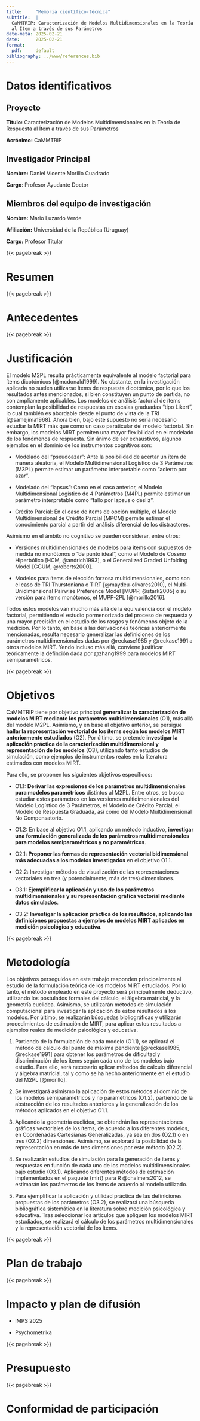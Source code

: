 ```yaml
---
title:     "Memoria científico-técnica"
subtitle:  |
  CaMMTRIP: Caracterización de Modelos Multidimensionales en la Teoría de Respuesta
  al Ítem a través de sus Parámetros
date-meta: 2025-02-21
date:      2025-02-21
format:
  pdf:     default
bibliography: ../www/references.bib
---
```


# Datos identificativos

## Proyecto

**Título:** Caracterización de Modelos Multidimensionales en la Teoría de Respuesta al Ítem a través de sus Parámetros

**Acrónimo:** CaMMTRIP

## Investigador Principal

**Nombre:** Daniel Vicente Morillo Cuadrado

**Cargo**: Profesor Ayudante Doctor

## Miembros del equipo de investigación

**Nombre:** Mario Luzardo Verde

**Afiliación:** Universidad de la República (Uruguay)

**Cargo:** Profesor Titular

{{< pagebreak >}}

# Resumen

<!-- máximo 1000 palabras -->

{{< pagebreak >}}

# Antecedentes

<!-- máximo una página -->

{{< pagebreak >}}

# Justificación

El modelo M2PL resulta prácticamente equivalente al modelo factorial para ítems dicotómicos [@mcdonald1999].
No obstante, en la investigación aplicada no suelen utilizarse ítems de respuesta dicotómica, por lo que los resultados antes mencionados, si bien constituyen un punto de partida, no son ampliamente aplicables.
Los modelos de análisis factorial de ítems contemplan la posibilidad de respuestas en escalas graduadas "tipo Likert", lo cual también es abordable desde el punto de vista de la TRI [@samejima1968].
Ahora bien, bajo este supuesto no sería necesario estudiar la MIRT más que como un caso paraticular del modelo factorial.
Sin embargo, los modelos MIRT permiten una mayor flexibilidad en el modelado de los fenómenos de respuesta.
Sin ánimo de ser exhaustivos, algunos ejemplos en el dominio de los instrumentos cognitivos son:

-   Modelado del "pseudoazar": Ante la posibilidad de acertar un ítem de manera aleatoria, el Modelo Multidimensional Logístico de 3 Parámetros (M3PL) permite estimar un parámetro interpretable como "acierto por azar".

-   Modelado del "lapsus": Como en el caso anterior, el Modelo Multidimensional Logístico de 4 Parámetros (M4PL) permite estimar un parámetro interpretable como "fallo por lapsus o desliz".

-   Crédito Parcial: En el caso de ítems de opción múltiple, el Modelo Multidimensional de Crédito Parcial (MPCM) permite estimar el conocimiento parcial a partir del análisis diferencial de los distractores.

Asimismo en el ámbito no cognitivo se pueden considerar, entre otros:

-   Versiones multidimensionales de modelos para ítems con supuestos de medida no monótonos o "de punto ideal", como el Modelo de Coseno Hiperbólico [HCM, @andrich1993], o el Generalized Graded Unfolding Model [GGUM, @roberts2000].

-   Modelos para ítems de elección forzosa multidimensionales, como son el caso de TRI Thurstoniana o TIRT [@maydeu-olivares2010], el Multi-Unidimensional Pairwise Preference Model [MUPP, @stark2005] o su versión para ítems monótonos, el MUPP-2PL [@morillo2016].

Todos estos modelos van mucho más allá de la equivalencia con el modelo factorial, permitiendo el estudio pormenorizado del proceso de respuesta y una mayor precisión en el estudio de los rasgos y fenómenos objeto de la medición.
Por lo tanto, en base a las derivaciones teóricas anteriormente mencionadas, resulta necesario generalizar las definiciones de los parámetros multidimensionales dadas por @reckase1985 y @reckase1991 a otros modelos MIRT.
Yendo incluso más allá, conviene justificar teóricamente la definción dada por @zhang1999 para modelos MIRT semiparamétricos.

<!-- máximo una página -->

{{< pagebreak >}}

# Objetivos

CaMMTRIP tiene por objetivo principal **generalizar la caracterización de modelos MIRT mediante los parámetros multidimensionales** (O1), más allá del modelo M2PL.
Asimismo, y en base al objetivo anterior, se persigue **hallar la representación vectorial de los ítems según los modelos MIRT anteriormente estudiados** (O2).
Por último, se pretende **investigar la aplicación práctica de la caracterízación multidimensional y representación de los modelos** (O3), utilizando tanto estudios de simulación, como ejemplos de instrumentos reales en la literatura estimados con modelos MIRT.

Para ello, se proponen los siguientes objetivos específicos:

-   O1.1: **Derivar las expresiones de los parámetros multidimensionales para modelos paramétricos** distintos al M2PL.
    Entre otros, se busca estudiar estos parámetros en las versiones multidimensionales del Modelo Logístico de 3 Parámetros, el Modelo de Crédito Parcial, el Modelo de Respuesta Graduada, así como del Modelo Multidimensional No Compensatorio.

-   O1.2: En base al objetivo O1.1, aplicando un método inductivo, **investigar una formulación generalizada de los parámetros multidimensionales para modelos semiparamétricos y no paramétricos**.

-   O2.1: **Proponer las formas de representación vectorial bidimensional más adecuadas a los modelos investigados** en el objetivo O1.1.

-   O2.2: Investigar métodos de visualización de las representaciones vectoriales en tres (y potencialmente, más de tres) dimensiones.

-   O3.1: **Ejemplificar la aplicación y uso de los parámetros multidimensionales y su representación gráfica vectorial mediante datos simulados**.

-   O3.2: **Investigar la aplicación práctica de los resultados, aplicando las definiciones propuestas a ejemplos de modelos MIRT aplicados en medición psicológica y educativa**.

<!-- máximo una página -->

{{< pagebreak >}}

# Metodología

Los objetivos perseguidos en este trabajo responden principalmente al estudio de la formulación teórica de los modelos MIRT estudiados.
Por lo tanto, el método empleado en este proyecto será principalmente deductivo, utilizando los postulados formales del cálculo, el álgebra matricial, y la geometría euclidea.
Asimismo, se utilizarán métodos de simulación computacional para investigar la aplicación de estos resultados a los modelos.
Por último, se realizarán búsquedas bibliográficas y utilizarán procedimientos de estimación de MIRT, para aplicar estos resultados a ejemplos reales de medición psicológica y educativa.

1.  Partiendo de la formulación de cada modelo (O1.1), se aplicará el método de cálculo del punto de máxima pendiente [@reckase1985, @reckase1991] para obtener los parámetros de dificultad y discriminación de los ítems según cada uno de los modelos bajo estudio.
    Para ello, será necesario aplicar métodos de cálculo diferencial y álgebra matricial, tal y como se ha hecho anteriormente en el estudio del M2PL [@morillo].

2.  Se investigará asimismo la aplicación de estos métodos al dominio de los modelos semiparamétricos y no paramétricos (O1.2), partiendo de la abstracción de los resultados anteriores y la generalización de los métodos aplicados en el objetivo O1.1.

3.  Aplicando la geometría euclidea, se obtendrán las representaciones gráficas vectoriales de los ítems, de acuerdo a los diferentes modelos, en Coordenadas Cartesianas Generalizadas, ya sea en dos (O2.1) o en tres (O2.2) dimensiones.
    Asimismo, se explorará la posibilidad de la representación en más de tres dimensiones por este método (O2.2).

4.  Se realizarán estudios de simulación para la generación de ítems y respuestas en función de cada uno de los modelos multidimensionales bajo estudio (O3.1).
    Aplicando diferentes métodos de estimación implementados en el paquete {mirt} para R @chalmers2012, se estimarán los parámetros de los ítems de acuerdo al modelo utilizado.

5.  Para ejemplificar la aplicación y utilidad práctica de las definiciones propuestas de los parámetros (O3.2), se realizará una búsqueda bibliográfica sistemática en la literatura sobre medición psicológica y educativa.
    Tras seleccionar los artículos que apliquen los modelos MIRT estudiados, se realizará el cálculo de los parámetros multidimensionales y la representación vectorial de los ítems.

<!-- máximo una página -->

{{< pagebreak >}}

# Plan de trabajo

<!-- máximo una página -->

{{< pagebreak >}}

# Impacto y plan de difusión

-   IMPS 2025

-   Psychometrika <!-- Acuerdo transformativo Cambridge University Press -->

<!-- máximo una página -->

{{< pagebreak >}}

# Presupuesto

```{=html}
<!--
lo más detallado posible, de los gastos del proyecto para el que se solicita la ayuda.
Quedan excluidas comidas o pausas-café.
Toda solicitud con un presupuesto que sea considerado no ajustado a la realidad en sus partidas será desestimada.

Conceptos susceptibles de ayuda

a) Gastos de adquisición, alquiler, mantenimiento o reparación de equipamiento científico-técnico de la UNED no inventariable y licencias para programas de ordenador de carácter técnico necesarios para la investigación del proyecto.

b) Gastos de material fungible, suministros y productos similares, excluyendo material de oficina e informático.

c) Gastos de viajes y alojamiento, asistencia a congresos y conferencias, visitas y estancias breves de investigadores, tanto de invitados como del equipo de investigación del proyecto.

d) Gastos derivados de actividades de formación imprescindibles para la ejecución del proyecto. Queda excluida la organización de actividades científico-técnicas y congresos.
-->
```

<!-- IMPS 2024: 725$ (late registration, https://www.psychometricsociety.org/imps2024-registration) Contar con posible subida de precio y fluctuación dólar -->

{{< pagebreak >}}

# Conformidad de participación

<!-- Todas las personas que integren el equipo investigador deberán firmar en la solicitud su conformidad de participación en el proyecto. -->
